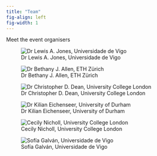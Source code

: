 ```yaml
---
title: "Team"
fig-align: left
fig-width: 1
---
```


Meet the event organisers

::: {layout-nrow=2}

![Dr Lewis A. Jones, Universidade de Vigo](./images/team/Lewis.jpg)

![Dr Bethany J. Allen, ETH Zürich](./images/team/Bethany.jpeg)

![Dr Christopher D. Dean, University College London](./images/team/Chris.jpeg)

![Dr Kilian Eichenseer, University of Durham](./images/team/Kilian.jpeg)

![Cecily Nicholl, University College London](./images/team/Cecily.png)

![Sofía Galván, Universidade de Vigo](./images/team/Sofia.jpeg)

:::